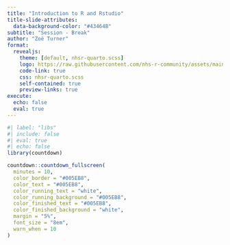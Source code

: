 ```yaml
---
title: "Introduction to R and Rstudio"
title-slide-attributes: 
  data-background-color: "#43464B"
subtitle: "Session - Break"
author: "Zoë Turner"
format:
  revealjs:
    theme: [default, nhsr-quarto.scss]
    logo: https://raw.githubusercontent.com/nhs-r-community/assets/main/logo/nhsr-logo.svg
    code-link: true
    css: nhsr-quarto.scss
    self-contained: true
    preview-links: true
execute: 
  echo: false
  eval: true
---
```


```r
#| label: "libs"
#| include: false
#| eval: true
#| echo: false
library(countdown)
```

```r
countdown::countdown_fullscreen(
  minutes = 10,
  color_border = "#005EB8",
  color_text = "#005EB8",
  color_running_text = "white",
  color_running_background = "#005EB8",
  color_finished_text = "#005EB8",
  color_finished_background = "white",
  margin = "5%",
  font_size = "8em",
  warn_when = 10
)
```
